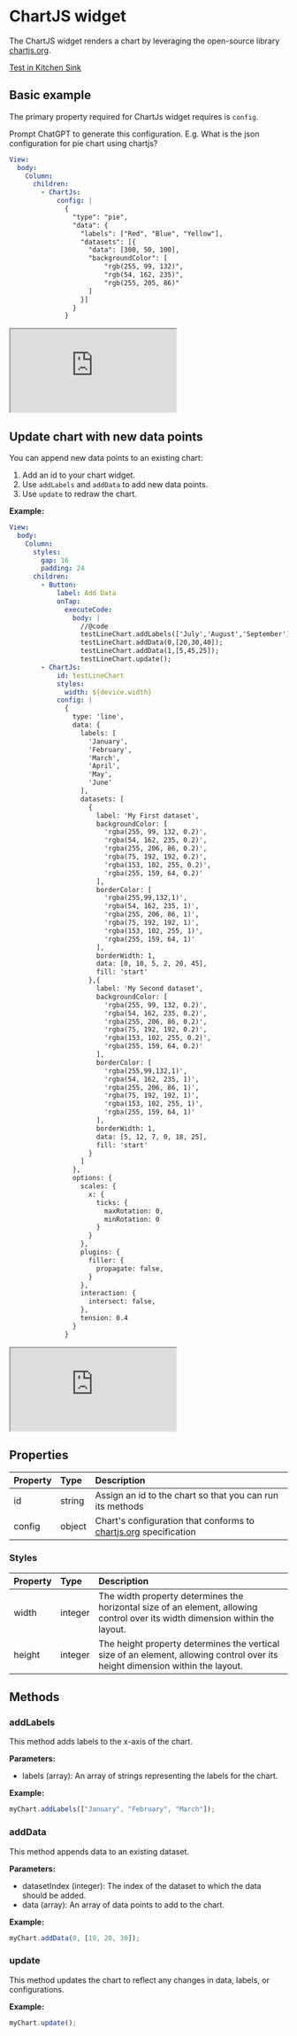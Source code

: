 
# ChartJS widget

The ChartJS widget renders a chart by leveraging the open-source library [chartjs.org](https://www.chartjs.org/).


[Test in Kitchen Sink](https://studio.ensembleui.com/app/e24402cb-75e2-404c-866c-29e6c3dd7992/screen/5d7b84de-3bbd-456e-aeea-98e2c9f4c3c7)

## Basic example

The primary property required for ChartJs widget requires is `config`.

<Callout emoji="💡">
  Prompt ChatGPT to generate this configuration. E.g. What is the json configuration for pie chart using chartjs?
</Callout>

```yaml
View:
  body:
    Column:
      children:
        - ChartJs:
            config: |
              {
                "type": "pie",
                "data": {
                  "labels": ["Red", "Blue", "Yellow"],
                  "datasets": [{
                    "data": [300, 50, 100],
                    "backgroundColor": [
                        "rgb(255, 99, 132)",
                        "rgb(54, 162, 235)",
                        "rgb(255, 205, 86)"
                    ]
                  }]
                }
              }
```

<iframe
  src="https://studio.ensembleui.com/preview/index.html?appId=nWsD5baeykm3W772kkSw&screenId=2Q5jkkDqjYMX70RiYWm5&devicePreview=false"
  style={{ width: '100%', height: '220px', border: '1px solid #ccc' }}
>
</iframe>


## Update chart with new data points

You can append new data points to an existing chart:

1. Add an id to your chart widget.
2. Use `addLabels` and `addData` to add new data points.
3. Use `update` to redraw the chart.

**Example:**
```yaml
View:
  body:
    Column:
      styles:
        gap: 16
        padding: 24
      children:
        - Button:
            label: Add Data
            onTap:
              executeCode:
                body: |
                  //@code
                  testLineChart.addLabels(['July','August','September']);
                  testLineChart.addData(0,[20,30,40]);
                  testLineChart.addData(1,[5,45,25]);
                  testLineChart.update();
        - ChartJs:
            id: testLineChart
            styles:
              width: ${device.width}
            config: |
              {
                type: 'line',
                data: {
                  labels: [
                    'January',
                    'February',
                    'March',
                    'April',
                    'May',
                    'June'
                  ],
                  datasets: [
                    {
                      label: 'My First dataset',
                      backgroundColor: [
                        'rgba(255, 99, 132, 0.2)',
                        'rgba(54, 162, 235, 0.2)',
                        'rgba(255, 206, 86, 0.2)',
                        'rgba(75, 192, 192, 0.2)',
                        'rgba(153, 102, 255, 0.2)',
                        'rgba(255, 159, 64, 0.2)'
                      ],
                      borderColor: [
                        'rgba(255,99,132,1)',
                        'rgba(54, 162, 235, 1)',
                        'rgba(255, 206, 86, 1)',
                        'rgba(75, 192, 192, 1)',
                        'rgba(153, 102, 255, 1)',
                        'rgba(255, 159, 64, 1)'
                      ],
                      borderWidth: 1,
                      data: [0, 10, 5, 2, 20, 45],
                      fill: 'start'
                    },{
                      label: 'My Second dataset',
                      backgroundColor: [
                        'rgba(255, 99, 132, 0.2)',
                        'rgba(54, 162, 235, 0.2)',
                        'rgba(255, 206, 86, 0.2)',
                        'rgba(75, 192, 192, 0.2)',
                        'rgba(153, 102, 255, 0.2)',
                        'rgba(255, 159, 64, 0.2)'
                      ],
                      borderColor: [
                        'rgba(255,99,132,1)',
                        'rgba(54, 162, 235, 1)',
                        'rgba(255, 206, 86, 1)',
                        'rgba(75, 192, 192, 1)',
                        'rgba(153, 102, 255, 1)',
                        'rgba(255, 159, 64, 1)'
                      ],
                      borderWidth: 1,
                      data: [5, 12, 7, 0, 18, 25],
                      fill: 'start'
                    }
                  ]
                },
                options: {
                  scales: {
                    x: {
                      ticks: {
                        maxRotation: 0,
                        minRotation: 0
                      }
                    }
                  },
                  plugins: {
                    filler: {
                      propagate: false,
                    }
                  },
                  interaction: {
                    intersect: false,
                  },
                  tension: 0.4
                }
              }

```

<iframe
  src="https://studio.ensembleui.com/preview/index.html?appId=nWsD5baeykm3W772kkSw&screenId=T9EGDCUbfYlcd04MZjho&devicePreview=false"
  style={{ width: '100%', height: '300px', border: '1px solid #ccc' }}
>
</iframe>



## Properties

| Property | Type   | Description |
|:---------|:-------|:------------|
| id       | string | Assign an id to the chart so that you can run its methods |
| config   | object | Chart's configuration that conforms to [chartjs.org](https://www.chartjs.org/) specification |


### Styles

| Property | Type   | Description |
|:---------|:-------|:------------|
| width    | integer | The width property determines the horizontal size of an element, allowing control over its width dimension within the layout. |
| height   | integer | The height property determines the vertical size of an element, allowing control over its height dimension within the layout. |


## Methods

### addLabels

This method adds labels to the x-axis of the chart.

**Parameters:**
- labels (array): An array of strings representing the labels for the chart.

**Example:**
```javascript
myChart.addLabels(["January", "February", "March"]);
```

### addData

This method appends data to an existing dataset.

**Parameters:**
- datasetIndex (integer): The index of the dataset to which the data should be added.
- data (array): An array of data points to add to the chart.

**Example:**
```javascript
myChart.addData(0, [10, 20, 30]);
```

### update

This method updates the chart to reflect any changes in data, labels, or configurations.

**Example:**
```javascript
myChart.update();
```